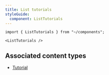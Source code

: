 ```yaml
---
title: List tutorials
styleGuide:
  component: ListTutorials
---
```


```mdx live
import { ListTutorials } from "~/components";

<ListTutorials />
```

## Associated content types

- [Tutorial](/style-guide/documentation-content-strategy/content-types/tutorial/)